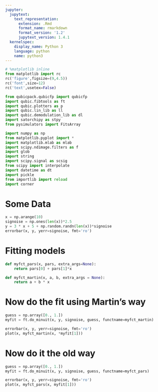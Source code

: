```yaml
---
jupyter:
  jupytext:
    text_representation:
      extension: .Rmd
      format_name: rmarkdown
      format_version: '1.2'
      jupytext_version: 1.4.1
  kernelspec:
    display_name: Python 3
    language: python
    name: python3
---
```


```python
# %matplotlib inline
from matplotlib import rc
rc('figure',figsize=(9,4.5))
rc('font',size=12)
rc('text',usetex=False)

from qubicpack.qubicfp import qubicfp
import qubic.fibtools as ft
import qubic.plotters as p
import qubic.lin_lib as ll
import qubic.demodulation_lib as dl
import satorchipy as stpy
from pysimulators import FitsArray

import numpy as np
from matplotlib.pyplot import *
import matplotlib.mlab as mlab
import scipy.ndimage.filters as f
import glob
import string
import scipy.signal as scsig
from scipy import interpolate
import datetime as dt
import pickle
from importlib import reload
import corner

```

# Some Data

```python
x = np.arange(10)
signoise = np.ones(len(x))*2.5
y = 3 * x + 5 + np.random.randn(len(x))*signoise
errorbar(x, y, yerr=signoise, fmt='ro')
```

# Fitting models

```python
def myfct_pars(x, pars, extra_args=None):
    return pars[0] + pars[1]*x

def myfct_martin(x, a, b, extra_args = None):
    return a + b * x
```

# Now do the fit using Martin's way

```python
guess = np.array([0., 1.])
myfit = ft.do_minuit(x, y, signoise, guess, functname=myfct_martin)

errorbar(x, y, yerr=signoise, fmt='ro')
plot(x, myfct_martin(x, *myfit[1]))
```

# Now do it the old way

```python
guess = np.array([0., 1.])
myfit = ft.do_minuit(x, y, signoise, guess, functname=myfct_pars)

errorbar(x, y, yerr=signoise, fmt='ro')
plot(x, myfct_pars(x, myfit[1]))
```

```python

```

```python

```

